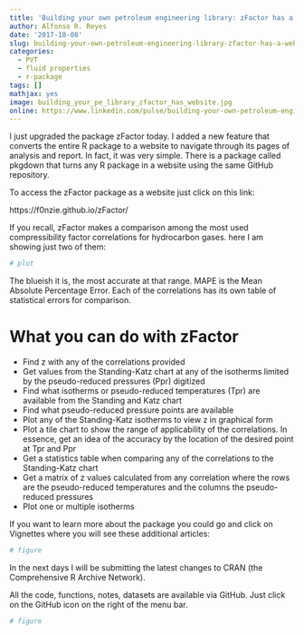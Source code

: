 ```yaml
---
title: 'Building your own petroleum engineering library: zFactor has a website'
author: Alfonso R. Reyes
date: '2017-10-08'
slug: building-your-own-petroleum-engineering-library-zfactor-has-a-website
categories:
  - PVT
  - fluid properties
  - r-package
tags: []
mathjax: yes
image: building_your_pe_library_zfactor_has_website.jpg
online: https://www.linkedin.com/pulse/building-your-own-petroleum-engineering-library-zfactor-reyes/
---
```


I just upgraded the package zFactor today. I added a new feature that converts the entire R package to a website to navigate through its pages of analysis and report. In fact, it was very simple. There is a package called pkgdown that turns any R package in a website using the same GitHub repository.

To access the zFactor package as a website just click on this link:

https://f0nzie.github.io/zFactor/

If you recall, zFactor makes a comparison among the most used compressibility factor correlations for hydrocarbon gases. here I am showing just two of them:

```r
# plot
```


The blueish it is, the most accurate at that range. MAPE is the Mean Absolute Percentage Error. Each of the correlations has its own table of statistical errors for comparison.

# What you can do with zFactor
+ Find z with any of the correlations provided
+ Get values from the Standing-Katz chart at any of the isotherms limited by the pseudo-reduced pressures (Ppr) digitized
+ Find what isotherms or pseudo-reduced temperatures (Tpr) are available from the Standing and Katz chart
+ Find what pseudo-reduced pressure points are available
+ Plot any of the Standing-Katz isotherms to view z in graphical form
+ Plot a tile chart to show the range of applicability of the correlations. In essence, get an idea of the accuracy by the location of the desired point at Tpr and Ppr
+ Get a statistics table when comparing any of the correlations to the Standing-Katz chart
+ Get a matrix of z values calculated from any correlation where the rows are the pseudo-reduced temperatures and the columns the pseudo-reduced pressures
+ Plot one or multiple isotherms


If you want to learn more about the package you could go and click on Vignettes where you will see these additional articles:

```r
# figure
```

In the next days I will be submitting the latest changes to CRAN (the Comprehensive R Archive Network).

All the code, functions, notes, datasets are available via GitHub. Just click on the GitHub icon on the right of the menu bar.

```r
# figure
```

